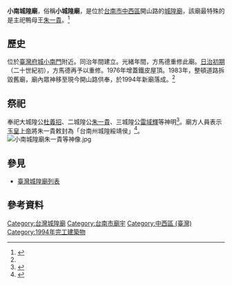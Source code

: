 {{coord|22.985569|120.210644|display=title}}
{{東亞廟宇
| name = 小南城隍廟
| img =File:小南城隍廟.JPG
| img_capt = 小南城隍廟正殿
| image_width = 250px
| location = {{ROC-TWN}}[[臺南市|臺南市]][[中西區_(台灣)|中西區]]中西區開山路289號<ref>{{Cite web|url=http://mmweb.tw//47793|title=台南小南城隍廟|author=|language=zh-tw|publisher=美美網|date=|accessdate=2016-02-26|archive-date=2019-05-19|archive-url=https://web.archive.org/web/20190519212701/http://mmweb.tw//47793|dead-url=no}}</ref>
| god =大城隍公[[杜義招|杜義招]]、二城隍公[[朱一貴|朱一貴]]、三城隍公[[雷域輝|雷域輝]]
| type = 
| struct = 
| open_year =
| cere_date =
|}}
'''小南城隍廟'''，俗稱'''小城隍廟'''，是位於[[台南市|台南市]][[中西區_(台灣)|中西區]]開山路的[[城隍廟|城隍廟]]，該廟最特殊的是主祀鴨母王[[朱一貴|朱一貴]]。<ref>{{Cite web|title=臺灣人成神：小南城隍廟的鴨母王朱一貴|url=http://think.folklore.tw/posts/3718|accessdate=2020-01-12|date=2018-09-05|last=偉華|first=阮|work=民俗亂彈|language=zh-TW|archive-date=2020-12-03|archive-url=https://web.archive.org/web/20201203203319/http://think.folklore.tw/posts/3718|dead-url=no}}</ref>

== 歷史 ==
位於[[臺灣府城小南門|臺灣府城小南門]]附近。同治年間建立。光緒年間，方馬德重修此廟。[[台灣日治時期|日治初期]]（二十世紀初），方馬德再予以重修。1976年增蓋鐵皮屋頂。1983年，整頓道路拆毀舊廟，廟內眾神移至現今開山路供奉，於1994年新廟落成。<ref name="陳銀全"/>

==祭祀==
奉祀大城隍公[[杜義招|杜義招]]、二城隍公[[朱一貴|朱一貴]]、三城隍公[[雷域輝|雷域輝]]等神明<ref name="陳銀全">{{Cite news|url=http://www.cdns.com.tw/mobile/news.php?n_id=27&nc_id=64329|title=小南城隍廟 奉祀二城隍是朱一貴|author=陳銀全|language=zh-tw|publisher=《中華日報》|date=2015-12-11|accessdate=2016-02-26|archive-url=https://web.archive.org/web/20160301164328/http://www.cdns.com.tw/mobile/news.php?n_id=27&nc_id=64329|archive-date=2016-03-01|dead-url=yes}}</ref>。廟方人員表示[[玉皇上帝|玉皇上帝]]將朱一貴敕封為「台南州城隍綏靖侯」<ref name="莊金國">{{cite journal |author=莊金國|title=〈本土賢士登神格　兩廟供奉鴨母王〉|journal=《新台灣週刊》|issue=第240期|date=2000-10-30|publisher=本土文化事業有限公司|location=台灣|language=zh-tw}}</ref>。
[[File:小南城隍廟朱一貴等神像.jpg|thumb]]
== 參見 ==
*[[臺灣城隍廟列表|臺灣城隍廟列表]]

== 參考資料 ==
{{reflist}}

{{commons category|Xiaonan Chenghuang Temple}}

{{臺灣城隍廟}}
[[Category:台灣城隍廟|Category:台灣城隍廟]]
[[Category:台南市廟宇|Category:台南市廟宇]]
[[Category:中西區_(臺灣)|Category:中西區 (臺灣)]]
[[Category:1994年完工建築物|Category:1994年完工建築物]]